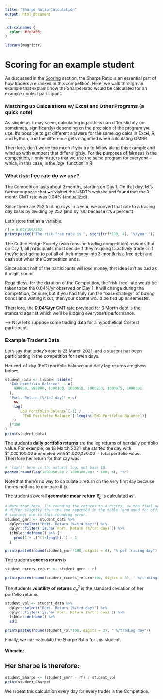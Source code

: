 ```yaml
---
title: "Sharpe Ratio Calculation"
output: html_document
---
```


```css
.dt-colnames {
  color: #fcba03;
}
```

```r
library(magrittr)
```

# Scoring for an example student
As discussed in the
[Scoring](https://gothic-hedge-society.github.io/fintech.trading.competition/articles/Scoring.html)
section, the Sharpe Ratio is an essential part of how traders are ranked in this
competition. Here, we walk through an example that explains how the Sharpe Ratio
would be calculated for an example contest participant.

### Matching up Calculations w/ Excel and Other Programs (a quick note)
As simple as it may seem, calculating logarithms can differ slightly (or
sometimes, significantly) depending on the precision of the program you use.
It's possible to get different answers for the same log calcs in Excel, R, and
Python, and the difference gets magnified when calculating GMRR.

Therefore, don't worry too much if you try to follow along this example and wind
up with numbers that differ slightly. For the purposes of fairness in the
competition, it only matters that we use the same program for everyone -- which,
in this case, is the *log*() function in R.

### What risk-free rate do we use?
The Competition lasts about 3 months, starting on Day 1. On that day, let's 
further suppose that we visited the USDT's website and found that the 3-month 
CMT rate was 0.04% (annualized).

Since there are 252 trading days in a year, we convert that rate to a trading
day basis by dividing by 252 (and by 100 because it's a percent):

Let's store that as a variable:
``` r
rf = 0.04/100/252
print(paste0("The risk-free rate is ", signif(rf*100, 4), "%/year."))
```

The Gothic Hedge Society (who runs the trading competition) reasons that on Day
1, all participants must decide if they're going to actively trade or if they're
just going to put all of their money into 3-month risk-free debt and cash out 
when the Competition ends. 

Since about half of the participants will *lose* money, that idea isn't as bad
as it might sound.

Regardless, for the duration of the Competition, the 'risk-free' rate would be 
taken to be the 0.04%/yr observed on Day 1. It will change during the 
competition, for sure, but if you had truly run the "base strategy" of buying
bonds and waiting it out, then your capital would be tied up all semester.

Therefore, the **0.04%/yr** CMT rate provided for 3 Month debt is the standard 
against which we'll be judging everyone's performance.

--> Now let's suppose some trading data for a hypothetical Contest participant.

### Example Trader's Data
Let's say that today's date is 23 March 2021, and a student has been
participating in the competition for seven days. 

Her end-of-day (EoD) portfolio balance and daily log returns are given below:

``` r
student_data <- tibble::tibble(
  "EoD Portfolio Balance"  = c(
    999950, 999890, 1000100, 1000050, 1000250, 1000075, 1000301
  ),
  "Port. Return (%/trd day)" = c(
    NA, 
    log(
      `EoD Portfolio Balance`[-1] / 
        `EoD Portfolio Balance`[-length(`EoD Portfolio Balance`)]
    )
  )*100
)
print(student_data)

```

The student's **daily portfolio returns** are the log returns of her daily
portfolio value. For example, on 18 March 2021, she started the day with
\$1,000,100.00 and ended with \$1,000,050.00 in total portfolio value. Therefore
her return for that day was:
```r
# 'log()' here is the natural log, not base 10.
paste0(round(log(1000050.00 / 1000100.00) * 100, 5), "%")
```

Note that there's no way to calculate a return on the very first day because
there's nothing to compare it to.

The student's overall **geometric mean return** $R_{p}$ is calculated as:
```r
# Note that here, I'm rounding the returns to 4 digits, so the final answer will
# differ slightly than the one reported in the table (and used for official
# scoring) due to this rounding error.
student_gmrr <- student_data %>%
  dplyr::select("Port. Return (%/trd day)") %>%
  dplyr::filter(!is.na(`Port. Return (%/trd day)`)) %>% 
  tibble::deframe() %>% {
    prod(1 + .)^(1/length(.)) - 1
  }

print(paste0(round(student_gmrr*100, digits = 4), "% per trading day"))

```

The student's **excess return** is
```r
student_excess_return <- student_gmrr - rf
  
print(paste0(round(student_excess_return*100, digits = 3), " %/trading day"))
```


The students **volatility of returns** $\sigma^{2}_{p}$ is the standard 
deviation of her portfolio returns:
```r
student_vol <- student_data %>%
  dplyr::select("Port. Return (%/trd day)") %>%
  dplyr::filter(!is.na(`Port. Return (%/trd day)`)) %>% 
  tibble::deframe() %>%
  sd()
  
print(paste0(round(student_vol*100, digits = 3), " %/trading day"))
```



Finally, we can calculate the Sharpe Ratio for this student.

\begin{align*}
{\tt Sharpe\ Ratio} = \frac{R_{p} - r_{f}}{\sigma^{2}_{p}} 
\end{align*}

#### Wherein:

\begin{align*}
R_{p} & {\sf: Portfolio\ Return} \\
r_{f} & {\sf: Risk\ free\ rate\ of\ return} \\
\sigma^{2}_{p} & {\sf: Volatility\ of\ portfolio\ return}
\end{align*}

## Her Sharpe is therefore:
```r
student_Sharpe <- (student_gmrr - rf) / student_vol
print(student_Sharpe)
```

We repeat this calculation every day for every trader in the Competition.
